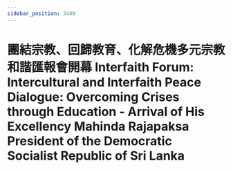 ```yaml
---
sidebar_position: 3489
---
```



# 團結宗教、回歸教育、化解危機多元宗教和諧匯報會開幕 Interfaith Forum: Intercultural and Interfaith Peace Dialogue: Overcoming Crises through Education - Arrival of His Excellency Mahinda Rajapaksa President of the Democratic Socialist Republic of Sri Lanka


<ReactPlayer controls='true' url='https://tw4.amtb.de/redirect/media/himp4/25/25-155/25-155-0001.mp4' />
